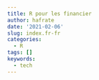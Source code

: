 ```yaml
---
title: R pour les financier
author: hafrate
date: '2021-02-06'
slug: index.fr-fr
categories:
  - R
tags: []
keywords:
  - tech
---
```


<!--more-->
